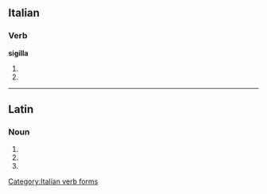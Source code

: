==Italian==

===Verb===
'''sigilla'''

# {{form of|[[third-person|Third-person]] [[singular]] [[present tense]]|sigillare|lang=Italian}}
# {{form of|[[second-person|Second-person]] singular [[imperative]]|sigillare|lang=Italian}}

[[Category:Italian verb forms]]

----
==Latin==

===Noun===
{{la-noun-form|sigilla}}

# {{inflection of|sigillum|sigillum|nom|p|lang=la}}
# {{inflection of|sigillum|sigillum|acc|p|lang=la}}
# {{inflection of|sigillum|sigillum|voc|p|lang=la}}
{{count page|[[Wiktionary:Page count]]}}
{{rfc-auto}}
